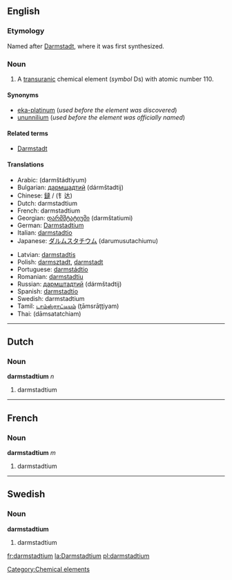 {{See|Darmstadtium}}
==English==
{{elements|Ds|meitnerium|Mt|roentgenium|Rg}}
===Etymology===
Named after [[w:Darmstadt|Darmstadt]], where it was first synthesized.

===Noun===
{{en-noun-unc}}
{{wikipedia}}

#A [[transuranic]] chemical element (''symbol'' Ds) with atomic number 110.

====Synonyms====
*[[eka-platinum]] (''used before the element was discovered'')
*[[ununnilium]] (''used before the element was officially named'')

====Related terms====
*[[w:Darmstadt|Darmstadt]]

====Translations====
{{top}}
*Arabic: {{ARchar|[[دارمشتادتيوم]]}} (darmštádtiyum) {{m}}
*Bulgarian: [[дармщадтий]] (dármštadtij) {{m}}
*Chinese: [[鐽]] / (钅达)
*Dutch: darmstadtium {{n}}
*French: darmstadtium {{m}}
*Georgian: [[დარმშტატიუმი]] (darmštatiumi)
*German: [[Darmstadtium]] {{n}}
*Italian: [[darmstadtio]] {{m}}
*Japanese: [[ダルムスタチウム]] (darumusutachiumu)
{{mid}}
*Latvian: [[darmstadtis]]
*Polish: [[darmsztadt]], [[darmstadt]] {{m}}
*Portuguese: [[darmstádtio]] {{m}}
*Romanian: [[darmstadtiu]] {{n}}
*Russian: [[дармштадтий]] (dármštadtij) {{m}}
*Spanish: [[darmstadtio]] {{m}}
*Swedish: darmstadtium
*Tamil: [[டாம்ஸ்ராட்டியம்]] (ţāmsrāţţiyam)
*Thai: {{THchar|[[ดาร์มลตัดเชียม]]}} (dāmsatatchiam)
{{bottom}}


----

==Dutch==
===Noun===
'''darmstadtium''' ''n''

#darmstadtium

----
==French==
===Noun===
'''darmstadtium''' ''m''

#darmstadtium

----
==Swedish==
===Noun===
'''darmstadtium'''

#darmstadtium

[[Category:Chemical elements]]

[[fr:darmstadtium]]
[[la:Darmstadtium]]
[[pl:darmstadtium]]